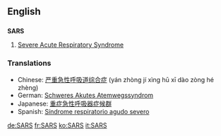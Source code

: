 ==English==

==={{acronym}}===
'''SARS'''

# [[severe acute respiratory syndrome|Severe Acute Respiratory Syndrome]]

===Translations===
{{rfc-level|Translations at L3+ (AutoFormat would have corrected level of Translations)}}
*Chinese: [[严重急性呼吸道综合症]] (yán zhòng jí xìng hū xī dào zòng hé zhèng)
*German: [[Schweres Akutes Atemwegssyndrom]]
*Japanese: [[重症急性呼吸器症候群]]
*Spanish: [[Síndrome respiratorio agudo severo]]

[[de:SARS]]
[[fr:SARS]]
[[ko:SARS]]
[[it:SARS]]